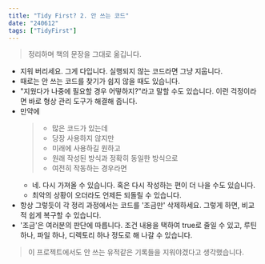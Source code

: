 ```yaml
---
title: "Tidy First? 2. 안 쓰는 코드"
date: "240612"
tags: ["TidyFirst"]
---
```


> 정리하며 책의 문장을 그대로 옮깁니다.

- 지워 버리세요. 그게 다입니다. 실행되지 않는 코드라면 그냥 지웁니다.
- 때로는 안 쓰는 코드를 찾기가 쉽지 않을 때도 있습니다.
- "지웠다가 나중에 필요할 경우 어떻하지?"라고 말할 수도 있습니다. 이런 걱정이라면 바로 형상 관리 도구가 해결해 줍니다.
- 만약에
  > - 많은 코드가 있는데
  > - 당장 사용하지 않지만
  > - 미래에 사용하길 원하고
  > - 원래 작성된 방식과 정확히 동일한 방식으로
  > - 여전히 작동하는 경우라면
  - 네. 다시 가져올 수 있습니다. 혹은 다시 작성하는 편이 더 나을 수도 있습니다.
  - 최악의 상황이 오더라도 언제든 되돌릴 수 있습니다.
- 항상 그렇듯이 각 정리 과정에서는 코드를 '조금만' 삭제하세요. 그렇게 하면, 비교적 쉽게 복구할 수 있습니다.
- '조금'은 여러분의 판단에 따릅니다. 조건 내용을 택하여 true로 줄일 수 있고, 루틴 하나, 파일 하나, 디렉토리 하나 정도로 해 나갈 수 있습니다.

> 이 프로젝트에서도 안 쓰는 유적같은 기록들을 지워야겠다고 생각했습니다.
